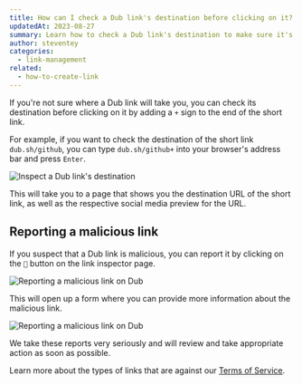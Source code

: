 ```yaml
---
title: How can I check a Dub link's destination before clicking on it?
updatedAt: 2023-08-27
summary: Learn how to check a Dub link's destination to make sure it's safe to click on.
author: steventey
categories:
  - link-management
related:
  - how-to-create-link
---
```


If you're not sure where a Dub link will take you, you can check its destination before clicking on it by adding a `+` sign to the end of the short link.

For example, if you want to check the destination of the short link `dub.sh/github`, you can type `dub.sh/github+` into your browser's address bar and press `Enter`.

<Image
  alt="Inspect a Dub link's destination"
  src="https://d2vwwcvoksz7ty.cloudfront.net/changelog/link-inspector.png"
  width={1607}
  height={945}
/>

This will take you to a page that shows you the destination URL of the short link, as well as the respective social media preview for the URL.

## Reporting a malicious link

If you suspect that a Dub link is malicious, you can report it by clicking on the `🚩` button on the link inspector page.

<Image
  alt="Reporting a malicious link on Dub"
  src="https://d2vwwcvoksz7ty.cloudfront.net/help/report-link.png"
  width={2226}
  height={1406}
/>

This will open up a form where you can provide more information about the malicious link.

<Image
  alt="Reporting a malicious link on Dub"
  src="https://d2vwwcvoksz7ty.cloudfront.net/help/report-link-form.png"
  width={2484}
  height={1592}
/>

We take these reports very seriously and will review and take appropriate action as soon as possible.

Learn more about the types of links that are against our [Terms of Service](/terms#3-fair-use).
